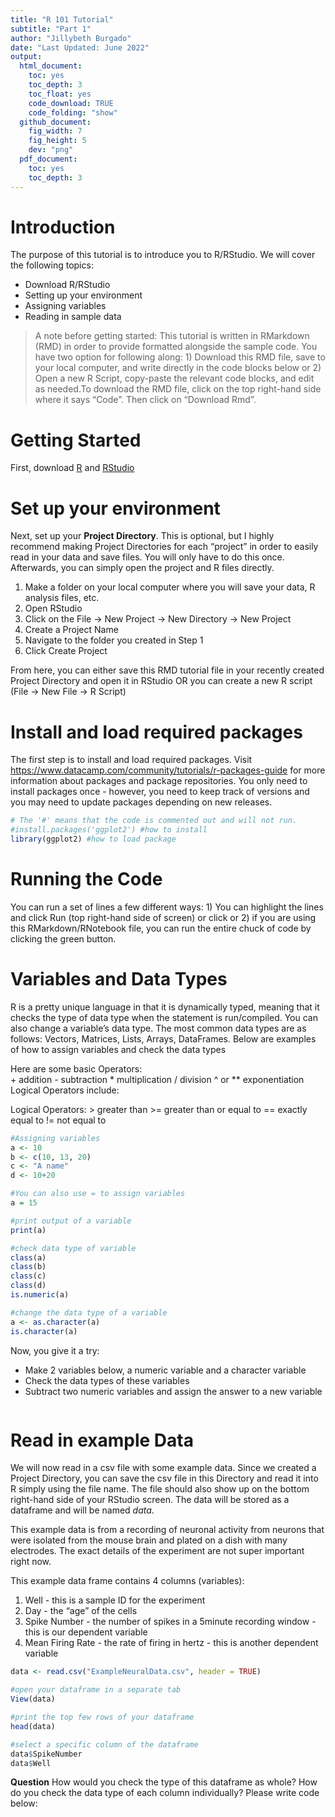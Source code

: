 ---
title: "R 101 Tutorial"
subtitle: "Part 1" 
author: "Jillybeth Burgado"
date: "Last Updated: June 2022"
output: 
  html_document:
    toc: yes
    toc_depth: 3
    toc_float: yes
    code_download: TRUE
    code_folding: "show"
  github_document:
    fig_width: 7
    fig_height: 5
    dev: "png"
  pdf_document:
    toc: yes
    toc_depth: 3
---

# Introduction

The purpose of this tutorial is to introduce you to R/RStudio. We will cover the following topics: 

- Download R/RStudio
- Setting up your environment
- Assigning variables
- Reading in sample data

> A note before getting started: This tutorial is written in RMarkdown (RMD) in order to provide formatted alongside the sample code. You have two option for following along: 1) Download this RMD file, save to your local computer, and write directly in the code blocks below or 2) Open a new R Script, copy-paste the relevant code blocks, and edit as needed.To download the RMD file, click on the top right-hand side where it says "Code". Then click on "Download Rmd". 

# Getting Started 

First, download [R](https://www.r-project.org/) and [RStudio](https://rstudio.com/) 

# Set up your environment

Next, set up your **Project Directory**. This is optional, but I highly recommend making Project Directories for each "project" in order to easily read in your data and save files. You will only have to do this once. Afterwards, you can simply open the project and R files directly. 

1. Make a folder on your local computer where you will save your data, R analysis files, etc. 
2. Open RStudio
3. Click on the File -> New Project -> New Directory -> New Project 
4. Create a Project Name 
5. Navigate to the folder you created in Step 1 
6. Click Create Project

From here, you can either save this RMD tutorial file in your recently created Project Directory and open it in RStudio OR you can create a new R script (File -> New File -> R Script) 

# Install and load required packages 

The first step is to install and load required packages. Visit <https://www.datacamp.com/community/tutorials/r-packages-guide> for more information about packages and package repositories. You only need to install packages once - however, you need to keep track of versions and you may need to update packages depending on new releases. 

```{r}
# The '#' means that the code is commented out and will not run.  
#install.packages('ggplot2') #how to install
library(ggplot2) #how to load package
```

# Running the Code 

You can run a set of lines a few different ways: 1) You can highlight the lines and click Run (top right-hand side of screen) or click <enter> or 2) if you are using this RMarkdown/RNotebook file, you can run the entire chuck of code by clicking the green <play> button.

# Variables and Data Types 

R is a pretty unique language in that it is dynamically typed, meaning that it checks the type of data type when the statement is run/compiled. You can also change a variable's data type. The most common data types are as follows: Vectors, Matrices, Lists, Arrays, DataFrames. Below are examples of how to assign variables and check the data types

Here are some basic Operators: 	
+	addition
-	subtraction
*	multiplication
/	division
^ or **	exponentiation
Logical Operators include:

Logical Operators: 
>	greater than
>=	greater than or equal to
==	exactly equal to
!=	not equal to

```{r}
#Assigning variables 
a <- 10
b <- c(10, 13, 20)
c <- "A name"
d <- 10+20

#You can also use = to assign variables
a = 15

#print output of a variable
print(a)

#check data type of variable
class(a)
class(b)
class(c)
class(d)
is.numeric(a)

#change the data type of a variable
a <- as.character(a)
is.character(a)
```

Now, you give it a try: 

- Make 2 variables below, a numeric variable and a character variable
- Check the data types of these variables
- Subtract two numeric variables and assign the answer to a new variable

```{r}

```

# Read in example Data

We will now read in a csv file with some example data. Since we created a Project Directory, you can save the csv file in this Directory and read it into R simply using the file name. The file should also show up on the bottom right-hand side of your RStudio screen. The data will be stored as a dataframe and will be named *data*.

This example data is from a recording of neuronal activity from neurons that were isolated from the mouse brain and plated on a dish with many electrodes. The exact details of the experiment are not super important right now. 

This example data frame contains 4 columns (variables): 

1. Well - this is a sample ID for the experiment
2. Day - the "age" of the cells 
3. Spike Number - the number of spikes in a 5minute recording window - this is our dependent variable
4. Mean Firing Rate - the rate of firing in hertz - this is another dependent variable 


```{r}
data <- read.csv("ExampleNeuralData.csv", header = TRUE)

#open your dataframe in a separate tab
View(data)

#print the top few rows of your dataframe
head(data)

#select a specific column of the dataframe
data$SpikeNumber
data$Well

```

**Question** How would you check the type of this dataframe as whole? How do you check the data type of each column individually? Please write code below: 

```{r}

```



